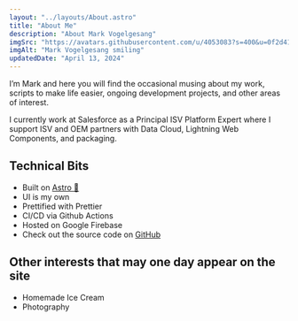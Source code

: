 ```yaml
---
layout: "../layouts/About.astro"
title: "About Me"
description: "About Mark Vogelgesang"
imgSrc: "https://avatars.githubusercontent.com/u/4053083?s=400&u=0f2d415b4df232258bc963a108421d48fe6a408a&v=4"
imgAlt: "Mark Vogelgesang smiling"
updatedDate: "April 13, 2024"
---
```


I’m Mark and here you will find the occasional musing about my work, scripts to
make life easier, ongoing development projects, and other areas of interest.

I currently work at Salesforce as a Principal ISV Platform Expert where I
support ISV and OEM partners with Data Cloud, Lightning Web Components, and packaging.

## Technical Bits

- Built on [Astro 🚀](https://astro.build/)
- UI is my own
- Prettified with Prettier
- CI/CD via Github Actions
- Hosted on Google Firebase
- Check out the source code on
  [GitHub](https://github.com/mvogelgesang/mark-vogelgesang)

## Other interests that may one day appear on the site

- Homemade Ice Cream
- Photography
